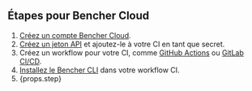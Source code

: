 ## Étapes pour Bencher Cloud

1. [Créez un compte Bencher Cloud][bencher sign up].
2. [Créez un jeton API][console users tokens add] et ajoutez-le à votre CI en tant que secret.
3. Créez un workflow pour votre CI, comme [GitHub Actions][github actions] ou [GitLab CI/CD][gitlab ci cd].
4. [Installez le Bencher CLI][install bencher cli] dans votre workflow CI.
5. {props.step}

[bencher sign up]: /auth/signup/
[console users tokens add]: /console/users/tokens/add
[github actions]: /fr/docs/how-to/github-actions/
[gitlab ci cd]: /fr/docs/how-to/gitlab-ci-cd/
[install bencher cli]: /fr/docs/how-to/install-cli/
